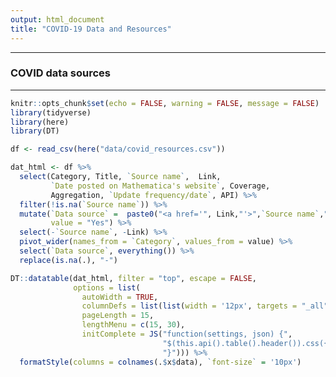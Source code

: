```yaml
---
output: html_document
title: "COVID-19 Data and Resources"
---
```


<style type="text/css">
.navbar-header  {
    margin-left: -160px !important;
}
.main-container {
  max-width: 1500px;
  margin-left: auto;
  margin-right: auto;
}
</style>

******
### COVID data sources 
******

```r
knitr::opts_chunk$set(echo = FALSE, warning = FALSE, message = FALSE)
library(tidyverse)
library(here)
library(DT)

df <- read_csv(here("data/covid_resources.csv"))
```

```r
dat_html <- df %>%
  select(Category, Title, `Source name`,  Link, 
         `Date posted on Mathematica's website`, Coverage, 
         Aggregation, `Update frequency/date`, API) %>%
  filter(!is.na(`Source name`)) %>%
  mutate(`Data source` =  paste0("<a href='", Link,"'>",`Source name`,"</a>"), 
         value = "Yes") %>%
  select(-`Source name`, -Link) %>%
  pivot_wider(names_from = `Category`, values_from = value) %>%
  select(`Data source`, everything()) %>% 
  replace(is.na(.), "-")

DT::datatable(dat_html, filter = "top", escape = FALSE, 
              options = list(
                autoWidth = TRUE,
                columnDefs = list(list(width = '12px', targets = "_all")),
                pageLength = 15, 
                lengthMenu = c(15, 30), 
                initComplete = JS("function(settings, json) {",
                                  "$(this.api().table().header()).css({'font-size': '12px', 'background-color': '#2c3c54', 'color': '#fff'});",
                                  "}"))) %>%  
  formatStyle(columns = colnames(.$x$data), `font-size` = '10px')
```